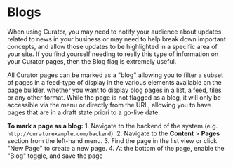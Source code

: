 # Blogs

When using Curator, you may need to notify your audience about updates related to news in your business or may need to
help break down important concepts, and allow those updates to be highlighted in a specific area of your site.  If you
find yourself needing to really this type of information on your Curator pages, then the Blog flag is extremely useful.

All Curator pages can be marked as a "blog" allowing you to filter a subset of pages in a feed-type of display in the
various elements available on the page builder, whether you want to display blog pages in a list, a feed, tiles or any
other format.  While the page is not flagged as a blog, it will only be accessible via the menu or directly from the URL,
allowing you to have pages that are in a draft state priori to a go-live date.

**To mark a page as a blog:**
    1. Navigate to the backend of the system (e.g. `http://curatorexample.com/backend`).
    2. Navigate to the **Content** > **Pages** section from the left-hand menu.
    3. Find the page in the list view or click "New Page" to create a new page.
    4. At the bottom of the page, enable the "Blog" toggle, and save the page
